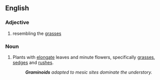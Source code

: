 ==English==

===Adjective===
{{en-adj}}

# resembling the [[grass]]es

===Noun===
{{en-noun}}

# Plants with [[elongate]] leaves and minute flowers, specifically [[grass]]es, [[sedge]]s and [[rush]]es.
#: '''''Graminoids''' adapted to mesic sites dominate the understory.''
